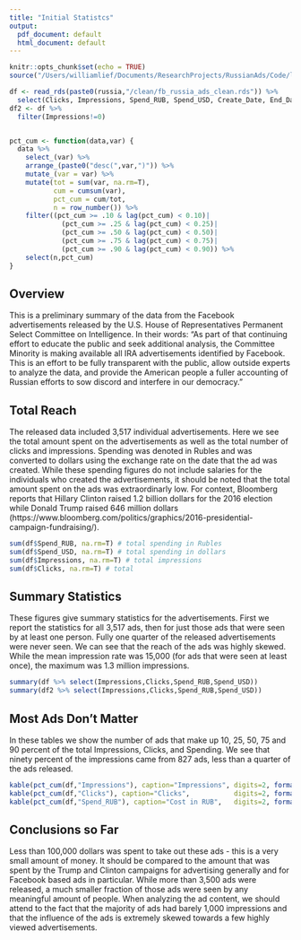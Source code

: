 ```yaml
---
title: "Initial Statistcs"
output:
  pdf_document: default
  html_document: default
---
```


```r
knitr::opts_chunk$set(echo = TRUE)
source("/Users/williamlief/Documents/ResearchProjects/RussianAds/Code/libs_and_paths.R")

df <- read_rds(paste0(russia,"/clean/fb_russia_ads_clean.rds")) %>% 
  select(Clicks, Impressions, Spend_RUB, Spend_USD, Create_Date, End_Date)
df2 <- df %>% 
  filter(Impressions!=0)


pct_cum <- function(data,var) {
  data %>% 
    select_(var) %>% 
    arrange_(paste0("desc(",var,")")) %>% 
    mutate_(var = var) %>% 
    mutate(tot = sum(var, na.rm=T),
           cum = cumsum(var), 
           pct_cum = cum/tot,
           n = row_number()) %>% 
    filter((pct_cum >= .10 & lag(pct_cum) < 0.10)|
             (pct_cum >= .25 & lag(pct_cum) < 0.25)|
             (pct_cum >= .50 & lag(pct_cum) < 0.50)|
             (pct_cum >= .75 & lag(pct_cum) < 0.75)|
             (pct_cum >= .90 & lag(pct_cum) < 0.90)) %>% 
    select(n,pct_cum)
}
```

## Overview

This is a preliminary summary of the data from the Facebook advertisements released by the U.S. House of Representatives Permanent Select Committee on Intelligence. In their words: "As part of that continuing effort to educate the public and seek additional analysis, the Committee Minority is making available all IRA advertisements identified by Facebook. This is an effort to be fully transparent with the public, allow outside experts to analyze the data, and provide the American people a fuller accounting of Russian efforts to sow discord and interfere in our democracy."

## Total Reach

The released data included 3,517 individual advertisements. Here we see the total amount spent on the advertisements as well as the total number of clicks and impressions. Spending was denoted in Rubles and was converted to dollars using the exchange rate on the date that the ad was created. While these spending figures do not include salaries for the individuals who created the advertisements, it should be noted that the total amount spent on the ads was extraordinarly low. For context, Bloomberg reports that Hillary Clinton raised 1.2 billion dollars for the 2016 election while Donald Trump raised 646 million dollars (https://www.bloomberg.com/politics/graphics/2016-presidential-campaign-fundraising/). 

```r
sum(df$Spend_RUB, na.rm=T) # total spending in Rubles
sum(df$Spend_USD, na.rm=T) # total spending in dollars
sum(df$Impressions, na.rm=T) # total impressions
sum(df$Clicks, na.rm=T) # total
```

## Summary Statistics
These figures give summary statistics for the advertisements. First we report the statistics for all 3,517 ads, then for just those ads that were seen by at least one person. Fully one quarter of the released advertisements were never seen. We can see that the reach of the ads was highly skewed. While the mean impression rate was 15,000 (for ads that were seen at least once), the maximum was 1.3 million impressions. 
```r
summary(df %>% select(Impressions,Clicks,Spend_RUB,Spend_USD))
summary(df2 %>% select(Impressions,Clicks,Spend_RUB,Spend_USD))
```

## Most Ads Don't Matter
In these tables we show the number of ads that make up 10, 25, 50, 75 and 90 percent of the total Impressions, Clicks, and Spending. We see that ninety percent of the impressions came from 827 ads, less than a quarter of the ads released. 

```r

kable(pct_cum(df,"Impressions"), caption="Impressions", digits=2, format("html"), col.names=c("Number of Ads", "Pct of Total"))
kable(pct_cum(df,"Clicks"), caption="Clicks",           digits=2, format("html"), col.names=c("Number of Ads", "Pct of Total"))
kable(pct_cum(df,"Spend_RUB"), caption="Cost in RUB",   digits=2, format("html"), col.names=c("Number of Ads", "Pct of Total"))

```

## Conclusions so Far
Less than 100,000 dollars was spent to take out these ads - this is a very small amount of money. It should be compared to the amount that was spent by the Trump and Clinton campaigns for advertising generally and for Facebook based ads in particular. 
While more than 3,500 ads were released, a much smaller fraction of those ads were seen by any meaningful amount of people. When analyzing the ad content, we should attend to the fact that the majority of ads had barely 1,000 impressions and that the influence of the ads is extremely skewed towards a few highly viewed advertisements. 
